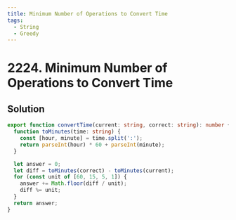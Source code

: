 ```yaml
---
title: Minimum Number of Operations to Convert Time
tags:
  - String
  - Greedy
---
```


# 2224. Minimum Number of Operations to Convert Time

<Badges>
  <LevelBadge level="easy" />
  <TopicBadge name="String" slug="string" />
  <TopicBadge name="Greedy" slug="greedy" />
</Badges>

## Solution

```typescript filename="solution.ts" copy
export function convertTime(current: string, correct: string): number {
  function toMinutes(time: string) {
    const [hour, minute] = time.split(':');
    return parseInt(hour) * 60 + parseInt(minute);
  }

  let answer = 0;
  let diff = toMinutes(correct) - toMinutes(current);
  for (const unit of [60, 15, 5, 1]) {
    answer += Math.floor(diff / unit);
    diff %= unit;
  }
  return answer;
}
```

<ProblemLink
  codingSite="leetcode"
  href="https://leetcode.com/problems/minimum-number-of-operations-to-convert-time"
  title="Minimum Number of Operations to Convert Time"
/>
